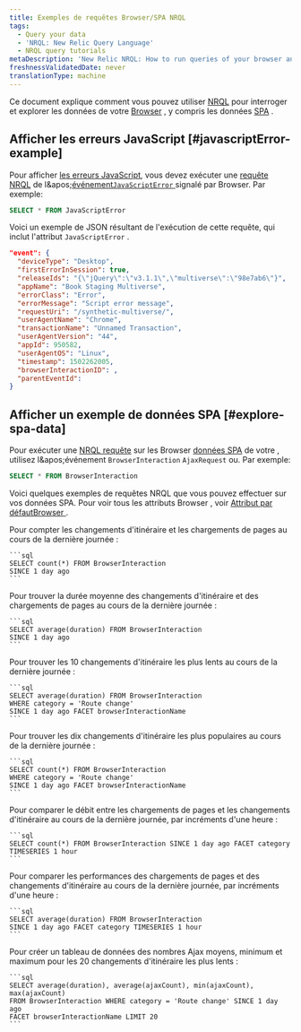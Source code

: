 ```yaml
---
title: Exemples de requêtes Browser/SPA NRQL
tags:
  - Query your data
  - 'NRQL: New Relic Query Language'
  - NRQL query tutorials
metaDescription: 'New Relic NRQL: How to run queries of your browser and single-page application (SPA) data reported by Browser.'
freshnessValidatedDate: never
translationType: machine
---
```


Ce document explique comment vous pouvez utiliser [NRQL](/docs/query-data/nrql-new-relic-query-language/getting-started/introduction-nrql) pour interroger et explorer les données de votre [Browser](/docs/browser/new-relic-browser/getting-started/introduction-new-relic-browser) , y compris les données [SPA](/docs/browser/single-page-app-monitoring/get-started/welcome-single-page-app-monitoring) .

## Afficher les erreurs JavaScript [#javascriptError-example]

Pour afficher [les erreurs JavaScript](/docs/browser/new-relic-browser/browser-pro-features/javascript-errors-page-examine-errors-over-time), vous devez exécuter une [requête NRQL](/docs/query-data/nrql-new-relic-query-language/getting-started/introduction-nrql) de l&amp;apos;[événement`JavaScriptError` ](/docs/insights/insights-data-sources/default-data/browser-default-events-attributes-insights#javascriptError-attributes)signalé par Browser. Par exemple:

```sql
SELECT * FROM JavaScriptError
```

Voici un exemple de JSON résultant de l'exécution de cette requête, qui inclut l'attribut `JavaScriptError` .

```json
"event": {
  "deviceType": "Desktop",
  "firstErrorInSession": true,
  "releaseIds": "{\"jQuery\":\"v3.1.1\",\"multiverse\":\"98e7ab6\"}",
  "appName": "Book Staging Multiverse",
  "errorClass": "Error",
  "errorMessage": "Script error message",
  "requestUri": "/synthetic-multiverse/",
  "userAgentName": "Chrome",
  "transactionName": "Unnamed Transaction",
  "userAgentVersion": "44",
  "appId": 950582,
  "userAgentOS": "Linux",
  "timestamp": 1502262005,
  "browserInteractionID": ,
  "parentEventId": 
}
```

## Afficher un exemple de données SPA [#explore-spa-data]

Pour exécuter une [NRQL requête](/docs/query-data/nrql-new-relic-query-language/getting-started/introduction-nrql) sur les Browser [données SPA](/docs/browser/single-page-app-monitoring/get-started/introduction-single-page-app-monitoring) de votre , utilisez l&amp;apos;événement `BrowserInteraction` `AjaxRequest` ou. Par exemple:

```sql
SELECT * FROM BrowserInteraction
```

Voici quelques exemples de requêtes NRQL que vous pouvez effectuer sur vos données SPA. Pour voir tous les attributs Browser , voir [Attribut par défautBrowser ](/docs/insights/insights-data-sources/default-data/browser-default-events-attributes-insights).

<CollapserGroup>
  <Collapser id="count-route-changes" title="Compter les changements d'itinéraire et les chargements de pages">
    Pour compter les changements d'itinéraire et les chargements de pages au cours de la dernière journée :

    ```sql
    SELECT count(*) FROM BrowserInteraction
    SINCE 1 day ago
    ```
  </Collapser>

  <Collapser id="avg-duration-route-change" title="Durée moyenne des changements d'itinéraire et des chargements de pages">
    Pour trouver la durée moyenne des changements d'itinéraire et des chargements de pages au cours de la dernière journée :

    ```sql
    SELECT average(duration) FROM BrowserInteraction 
    SINCE 1 day ago
    ```
  </Collapser>

  <Collapser id="slowest-route-changes" title="Changements d'itinéraire les plus lents">
    Pour trouver les 10 changements d'itinéraire les plus lents au cours de la dernière journée :

    ```sql
    SELECT average(duration) FROM BrowserInteraction 
    WHERE category = 'Route change' 
    SINCE 1 day ago FACET browserInteractionName
    ```
  </Collapser>

  <Collapser id="most-popular-route-changes" title="Les changements d'itinéraire les plus populaires">
    Pour trouver les dix changements d'itinéraire les plus populaires au cours de la dernière journée :

    ```sql
    SELECT count(*) FROM BrowserInteraction 
    WHERE category = 'Route change' 
    SINCE 1 day ago FACET browserInteractionName
    ```
  </Collapser>

  <Collapser id="compare-throughput" title="Comparez le chargement des pages et le débit des changements d'itinéraire">
    Pour comparer le débit entre les chargements de pages et les changements d'itinéraire au cours de la dernière journée, par incréments d'une heure :

    ```sql
    SELECT count(*) FROM BrowserInteraction SINCE 1 day ago FACET category TIMESERIES 1 hour
    ```
  </Collapser>

  <Collapser id="compare-performance" title="Comparer les performances de chargement de page et de changement d'itinéraire">
    Pour comparer les performances des chargements de pages et des changements d'itinéraire au cours de la dernière journée, par incréments d'une heure :

    ```sql
    SELECT average(duration) FROM BrowserInteraction 
    SINCE 1 day ago FACET category TIMESERIES 1 hour
    ```
  </Collapser>

  <Collapser id="create-table" title="Créer un tableau en utilisant certains critères">
    Pour créer un tableau de données des nombres Ajax moyens, minimum et maximum pour les 20 changements d'itinéraire les plus lents :

    ```sql
    SELECT average(duration), average(ajaxCount), min(ajaxCount), max(ajaxCount) 
    FROM BrowserInteraction WHERE category = 'Route change' SINCE 1 day ago 
    FACET browserInteractionName LIMIT 20
    ```
  </Collapser>
</CollapserGroup>